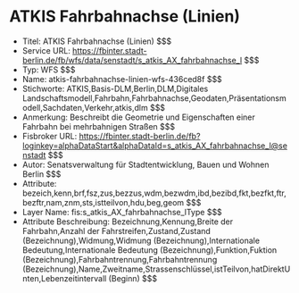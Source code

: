 # ATKIS Fahrbahnachse (Linien)
- Titel: ATKIS Fahrbahnachse (Linien) $$$
- Service URL: https://fbinter.stadt-berlin.de/fb/wfs/data/senstadt/s_atkis_AX_fahrbahnachse_l $$$
- Typ: WFS $$$
- Name: atkis-fahrbahnachse-linien-wfs-436ced8f $$$
- Stichworte: ATKIS,Basis-DLM,Berlin,DLM,Digitales Landschaftsmodell,Fahrbahn,Fahrbahnachse,Geodaten,Präsentationsmodell,Sachdaten,Verkehr,atkis,dlm $$$
- Anmerkung: Beschreibt die Geometrie und Eigenschaften einer Fahrbahn bei mehrbahnigen Straßen $$$
- Fisbroker URL: https://fbinter.stadt-berlin.de/fb?loginkey=alphaDataStart&alphaDataId=s_atkis_AX_fahrbahnachse_l@senstadt $$$
- Autor: Senatsverwaltung für Stadtentwicklung, Bauen und Wohnen Berlin $$$
- Attribute: bezeich,kenn,brf,fsz,zus,bezzus,wdm,bezwdm,ibd,bezibd,fkt,bezfkt,ftr,bezftr,nam,znm,sts,istteilvon,hdu,beg,geom $$$
- Layer Name: fis:s_atkis_AX_fahrbahnachse_lType $$$
- Attribute Beschreibung: Bezeichnung,Kennung,Breite der Fahrbahn,Anzahl der Fahrstreifen,Zustand,Zustand (Bezeichnung),Widmung,Widmung (Bezeichnung),Internationale Bedeutung,Internationale Bedeutung (Bezeichnung),Funktion,Fuktion (Bezeichnung),Fahrbahntrennung,Fahrbahntrennung (Bezeichnung),Name,Zweitname,Strassenschlüssel,istTeilvon,hatDirektUnten,Lebenzeitintervall (Beginn) $$$

